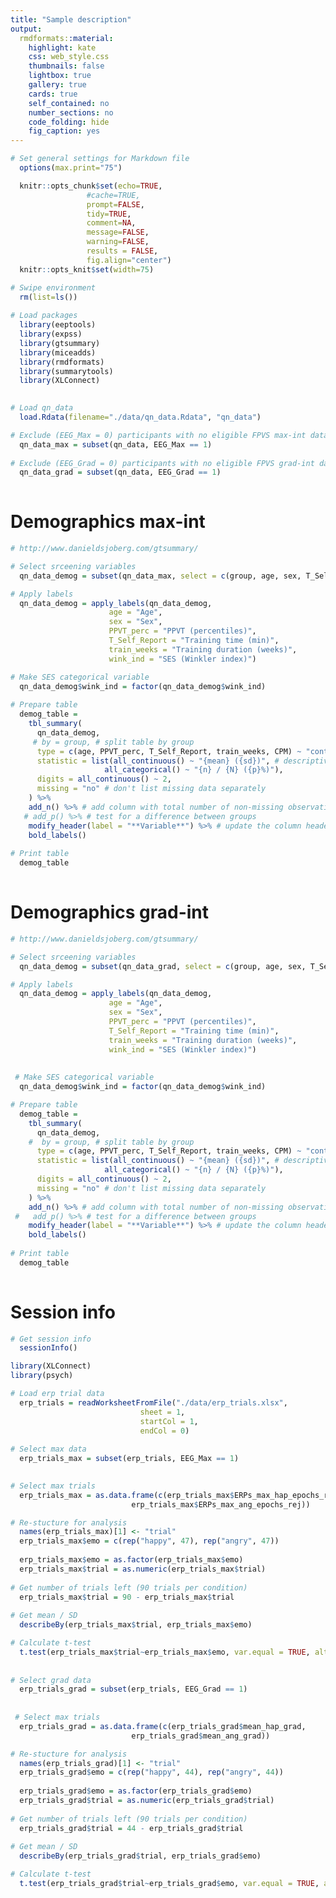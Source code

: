 ```yaml
---
title: "Sample description"
output: 
  rmdformats::material:
    highlight: kate
    css: web_style.css
    thumbnails: false
    lightbox: true
    gallery: true
    cards: true
    self_contained: no
    number_sections: no
    code_folding: hide
    fig_caption: yes
---
```


```r

# Set general settings for Markdown file 
  options(max.print="75")

  knitr::opts_chunk$set(echo=TRUE,
  	             #cache=TRUE,
                 prompt=FALSE,
                 tidy=TRUE,
                 comment=NA,
                 message=FALSE,
                 warning=FALSE,
                 results = FALSE,
  	             fig.align="center")
  knitr::opts_knit$set(width=75)

# Swipe environment
  rm(list=ls())
  
# Load packages
  library(eeptools)
  library(expss)
  library(gtsummary)
  library(miceadds)
  library(rmdformats)
  library(summarytools)
  library(XLConnect)
      
```

```r
  
# Load qn_data
  load.Rdata(filename="./data/qn_data.Rdata", "qn_data")

# Exclude (EEG_Max = 0) participants with no eligible FPVS max-int data
  qn_data_max = subset(qn_data, EEG_Max == 1)
  
# Exclude (EEG_Grad = 0) participants with no eligible FPVS grad-int data
  qn_data_grad = subset(qn_data, EEG_Grad == 1)  
  
```

# Demographics max-int

<div align="center">

```r

# http://www.danieldsjoberg.com/gtsummary/

# Select srceening variables
  qn_data_demog = subset(qn_data_max, select = c(group, age, sex, T_Self_Report, train_weeks, CPM, PPVT_perc, wink_ind))

# Apply labels
  qn_data_demog = apply_labels(qn_data_demog,
                      age = "Age",
                      sex = "Sex",
                      PPVT_perc = "PPVT (percentiles)",
                      T_Self_Report = "Training time (min)",
                      train_weeks = "Training duration (weeks)",
                      wink_ind = "SES (Winkler index)")

# Make SES categorical variable
  qn_data_demog$wink_ind = factor(qn_data_demog$wink_ind)  
  
# Prepare table
  demog_table =
    tbl_summary(
      qn_data_demog,
     # by = group, # split table by group
      type = c(age, PPVT_perc, T_Self_Report, train_weeks, CPM) ~ "continuous",
      statistic = list(all_continuous() ~ "{mean} ({sd})", # descriptives definition
                     all_categorical() ~ "{n} / {N} ({p}%)"),
      digits = all_continuous() ~ 2,
      missing = "no" # don't list missing data separately
    ) %>%
    add_n() %>% # add column with total number of non-missing observations
   # add_p() %>% # test for a difference between groups
    modify_header(label = "**Variable**") %>% # update the column header
    bold_labels()
  
# Print table 
  demog_table
  
```

</div>

# Demographics grad-int

<div align="center">

```r

# http://www.danieldsjoberg.com/gtsummary/

# Select srceening variables
  qn_data_demog = subset(qn_data_grad, select = c(group, age, sex, T_Self_Report, train_weeks, CPM, PPVT_perc, wink_ind))

# Apply labels
  qn_data_demog = apply_labels(qn_data_demog,
                      age = "Age",
                      sex = "Sex",
                      PPVT_perc = "PPVT (percentiles)",
                      T_Self_Report = "Training time (min)",
                      train_weeks = "Training duration (weeks)",
                      wink_ind = "SES (Winkler index)")
  
  
 # Make SES categorical variable
  qn_data_demog$wink_ind = factor(qn_data_demog$wink_ind)   

# Prepare table
  demog_table =
    tbl_summary(
      qn_data_demog,
    #  by = group, # split table by group
      type = c(age, PPVT_perc, T_Self_Report, train_weeks, CPM) ~ "continuous",
      statistic = list(all_continuous() ~ "{mean} ({sd})", # descriptives definition
                     all_categorical() ~ "{n} / {N} ({p}%)"),
      digits = all_continuous() ~ 2,
      missing = "no" # don't list missing data separately
    ) %>%
    add_n() %>% # add column with total number of non-missing observations
 #   add_p() %>% # test for a difference between groups
    modify_header(label = "**Variable**") %>% # update the column header
    bold_labels()
  
# Print table 
  demog_table
  
```

</div>

# Session info

<!-- Provide session info  -->

```r

# Get session info 
  sessionInfo()

```


```r

library(XLConnect)
library(psych)

# Load erp trial data
  erp_trials = readWorksheetFromFile("./data/erp_trials.xlsx",
                             sheet = 1,
                             startCol = 1,
                             endCol = 0)
  
# Select max data 
  erp_trials_max = subset(erp_trials, EEG_Max == 1)

  
# Select max trials  
  erp_trials_max = as.data.frame(c(erp_trials_max$ERPs_max_hap_epochs_rej,
                           erp_trials_max$ERPs_max_ang_epochs_rej))

# Re-stucture for analysis 
  names(erp_trials_max)[1] <- "trial"
  erp_trials_max$emo = c(rep("happy", 47), rep("angry", 47))
  
  erp_trials_max$emo = as.factor(erp_trials_max$emo)
  erp_trials_max$trial = as.numeric(erp_trials_max$trial)
  
# Get number of trials left (90 trials per condition)
  erp_trials_max$trial = 90 - erp_trials_max$trial
  
# Get mean / SD  
  describeBy(erp_trials_max$trial, erp_trials_max$emo)

# Calculate t-test  
  t.test(erp_trials_max$trial~erp_trials_max$emo, var.equal = TRUE, alternative = "two.sided")
  
  
# Select grad data   
  erp_trials_grad = subset(erp_trials, EEG_Grad == 1)
  
  
 # Select max trials  
  erp_trials_grad = as.data.frame(c(erp_trials_grad$mean_hap_grad,
                           erp_trials_grad$mean_ang_grad))

# Re-stucture for analysis 
  names(erp_trials_grad)[1] <- "trial"
  erp_trials_grad$emo = c(rep("happy", 44), rep("angry", 44))
  
  erp_trials_grad$emo = as.factor(erp_trials_grad$emo)
  erp_trials_grad$trial = as.numeric(erp_trials_grad$trial)
  
# Get number of trials left (90 trials per condition)
  erp_trials_grad$trial = 44 - erp_trials_grad$trial
  
# Get mean / SD  
  describeBy(erp_trials_grad$trial, erp_trials_grad$emo)

# Calculate t-test  
  t.test(erp_trials_grad$trial~erp_trials_grad$emo, var.equal = TRUE, alternative = "two.sided") 
  
  

```

